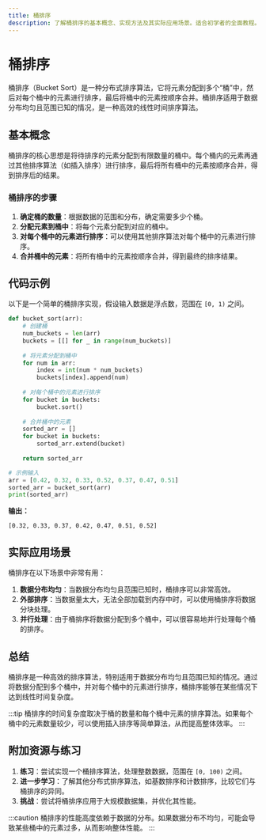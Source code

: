 ```yaml
---
title: 桶排序
description: 了解桶排序的基本概念、实现方法及其实际应用场景。适合初学者的全面教程。
---
```


# 桶排序

桶排序（Bucket Sort）是一种分布式排序算法，它将元素分配到多个“桶”中，然后对每个桶中的元素进行排序，最后将桶中的元素按顺序合并。桶排序适用于数据分布均匀且范围已知的情况，是一种高效的线性时间排序算法。

## 基本概念

桶排序的核心思想是将待排序的元素分配到有限数量的桶中。每个桶内的元素再通过其他排序算法（如插入排序）进行排序，最后将所有桶中的元素按顺序合并，得到排序后的结果。

### 桶排序的步骤

1. **确定桶的数量**：根据数据的范围和分布，确定需要多少个桶。
2. **分配元素到桶中**：将每个元素分配到对应的桶中。
3. **对每个桶中的元素进行排序**：可以使用其他排序算法对每个桶中的元素进行排序。
4. **合并桶中的元素**：将所有桶中的元素按顺序合并，得到最终的排序结果。

## 代码示例

以下是一个简单的桶排序实现，假设输入数据是浮点数，范围在 `[0, 1)` 之间。

```python
def bucket_sort(arr):
    # 创建桶
    num_buckets = len(arr)
    buckets = [[] for _ in range(num_buckets)]
    
    # 将元素分配到桶中
    for num in arr:
        index = int(num * num_buckets)
        buckets[index].append(num)
    
    # 对每个桶中的元素进行排序
    for bucket in buckets:
        bucket.sort()
    
    # 合并桶中的元素
    sorted_arr = []
    for bucket in buckets:
        sorted_arr.extend(bucket)
    
    return sorted_arr

# 示例输入
arr = [0.42, 0.32, 0.33, 0.52, 0.37, 0.47, 0.51]
sorted_arr = bucket_sort(arr)
print(sorted_arr)
```

**输出：**
```
[0.32, 0.33, 0.37, 0.42, 0.47, 0.51, 0.52]
```

## 实际应用场景

桶排序在以下场景中非常有用：

1. **数据分布均匀**：当数据分布均匀且范围已知时，桶排序可以非常高效。
2. **外部排序**：当数据量太大，无法全部加载到内存中时，可以使用桶排序将数据分块处理。
3. **并行处理**：由于桶排序将数据分配到多个桶中，可以很容易地并行处理每个桶的排序。

## 总结

桶排序是一种高效的排序算法，特别适用于数据分布均匀且范围已知的情况。通过将数据分配到多个桶中，并对每个桶中的元素进行排序，桶排序能够在某些情况下达到线性时间复杂度。

:::tip
桶排序的时间复杂度取决于桶的数量和每个桶中元素的排序算法。如果每个桶中的元素数量较少，可以使用插入排序等简单算法，从而提高整体效率。
:::

## 附加资源与练习

1. **练习**：尝试实现一个桶排序算法，处理整数数据，范围在 `[0, 100)` 之间。
2. **进一步学习**：了解其他分布式排序算法，如基数排序和计数排序，比较它们与桶排序的异同。
3. **挑战**：尝试将桶排序应用于大规模数据集，并优化其性能。

:::caution
桶排序的性能高度依赖于数据的分布。如果数据分布不均匀，可能会导致某些桶中的元素过多，从而影响整体性能。
:::